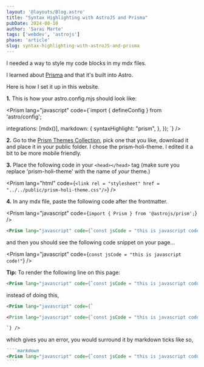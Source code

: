 ```yaml
---
layout: '@layouts/Blog.astro'
title: "Syntax Highlighting with AstroJS and Prisma"
pubDate: 2024-08-10
author: 'Sarai Marte'
tags: ['webdev', 'astrojs']
phase: 'article'
slug: syntax-highlighting-with-astroJS-and-prisma
---
```


I needed a way to style my code blocks in my mdx files. 

I learned about <a href = "https://prismjs.com/">Prisma</a> and that it's built into Astro.

Here is how I set it up in this website. 

**1.** This is how your astro.config.mjs should look like:

<Prism lang="javascript" code={`import { defineConfig } from 'astro/config';

  integrations: [mdx()],
  markdown: {
   syntaxHighlight: "prism",
  },
});
`} />


**2.** Go to the <a href = "https://github.com/PrismJS/prism-themes/tree/master">Prism Themes Collection</a>, pick one that you like, download it and place it in your public folder. I chose the prism-holi-theme. I edited it a bit to be more mobile friendly.

**3.** Place the following code in your `<head></head>` tag (make sure you replace 'prism-holi-theme' with the name of *your* theme.)

<Prism lang="html" code={`<link rel = "stylesheet" href = "../../public/prism-holi-theme.css"/>`} />


**4.** In any mdx file, paste the following code after the frontmatter.

<Prism lang="javascript" code={`import { Prism } from '@astrojs/prism';`} />

````markdown
<Prism lang="javascript" code={`const jsCode = "this is javascript code!"`} />
````

and then you should see the following code snippet on your page...

<Prism lang="javascript" code={`const jsCode = "this is javascript code!"`} />

**Tip:** To render the following line on this page:

````markdown
<Prism lang="javascript" code={`const jsCode = "this is javascript code!"`} />
````

instead of doing this, 

````markdown
<Prism lang="javascript" code={`

<Prism lang="javascript" code={`const jsCode = "this is javascript code!"`} />

`} />
````

which gives you an error, you would surround it by markdown ticks like so, 

`````markdown
````markdown
<Prism lang="javascript" code={`const jsCode = "this is javascript code!"`} />
````
`````